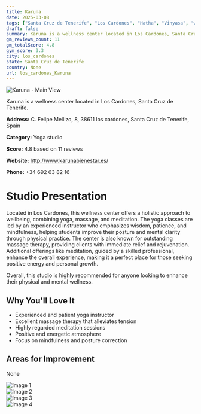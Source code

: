 ```yaml
---
title: Karuna
date: 2025-03-08
tags: ["Santa Cruz de Tenerife", "Los Cardones", "Hatha", "Vinyasa", "wellness", "holistic", "los cardones"]  
draft: false
summary: Karuna is a wellness center located in Los Cardones, Santa Cruz de Tenerife.
gm_reviews_count: 11
gm_totalScore: 4.8
gym_score: 3.3
city: los_cardones
state: Santa Cruz de Tenerife
country: None
url: los_cardones_Karuna
---
```


<div className="aspect-[16/9] relative my-8">
  <img 
    src="https://lh5.googleusercontent.com/p/AF1QipM70zdhCQml9eWhR-VdR_uvFbwzTKnoqU5f2che=w1920-h1080-k-no"
    alt="Karuna - Main View"
    className="object-cover absolute inset-0 w-full h-full rounded-lg"
  />
</div>

Karuna is a wellness center located in Los Cardones, Santa Cruz de Tenerife.

**Address:** C. Felipe Mellizo, 8, 38611 los cardones, Santa Cruz de Tenerife, Spain

**Category:** Yoga studio

**Score:** 4.8 based on 11 reviews

**Website:** http://www.karunabienestar.es/

**Phone:** +34 692 63 82 16

# Studio Presentation

Located in Los Cardones, this wellness center offers a holistic approach to wellbeing, combining yoga, massage, and meditation. The yoga classes are led by an experienced instructor who emphasizes wisdom, patience, and mindfulness, helping students improve their posture and mental clarity through physical practice. The center is also known for outstanding massage therapy, providing clients with immediate relief and rejuvenation. Additional offerings like meditation, guided by a skilled professional, enhance the overall experience, making it a perfect place for those seeking positive energy and personal growth.

Overall, this studio is highly recommended for anyone looking to enhance their physical and mental wellness.

## Why You'll Love It

- Experienced and patient yoga instructor
- Excellent massage therapy that alleviates tension
- Highly regarded meditation sessions
- Positive and energetic atmosphere
- Focus on mindfulness and posture correction

## Areas for Improvement

None

<div className="grid grid-cols-1 xl:grid-cols-2 gap-4 my-8">
<div className="aspect-[4/3] relative"><img src="https://lh5.googleusercontent.com/p/AF1QipP1yI0IlH_XO-Y-GUlVJOjrgI658paZ5ZqLM5jW=w1920-h1080-k-no" alt="Image 1" className="object-cover absolute inset-0 w-full h-full rounded-lg" /></div>
<div className="aspect-[4/3] relative"><img src="https://lh5.googleusercontent.com/p/AF1QipMMX3qypkc7Z6qyK1e7A01xL_-dUOHq5sE8-p3v=w1920-h1080-k-no" alt="Image 2" className="object-cover absolute inset-0 w-full h-full rounded-lg" /></div>
<div className="aspect-[4/3] relative"><img src="https://lh5.googleusercontent.com/p/AF1QipMQs7KcAQpvMSsBI7PAJbTG664C3V-lMcDqdgPC=w1920-h1080-k-no" alt="Image 3" className="object-cover absolute inset-0 w-full h-full rounded-lg" /></div>
<div className="aspect-[4/3] relative"><img src="https://lh5.googleusercontent.com/p/AF1QipNGpH3s_wMwn4NRaQ65jFfBGz-rheMTjAm7imw2=w1920-h1080-k-no" alt="Image 4" className="object-cover absolute inset-0 w-full h-full rounded-lg" /></div>
</div>